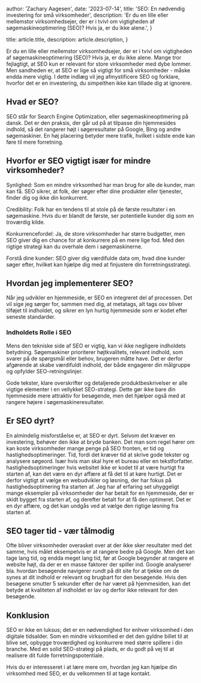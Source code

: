 
  author: 'Zachary Aagesen',
  date: '2023-07-14',
  title: 'SEO: En nødvendig investering for små virksomheder',
  description:
    'Er du en lille eller mellemstor virksomhedsejer, der er i tvivl om vigtigheden af søgemaskineoptimering (SEO)? Hvis ja, er du ikke alene.',
}

  title: article.title,
  description: article.description,
}


Er du en lille eller mellemstor virksomhedsejer, der er i tvivl om vigtigheden af søgemaskineoptimering (SEO)? Hvis ja, er du ikke alene. Mange tror fejlagtigt, at SEO kun er relevant for store virksomheder med dybe lommer. Men sandheden er, at SEO er lige så vigtigt for små virksomheder - måske endda mere vigtig. I dette indlæg vil jeg afmystificere SEO og forklare, hvorfor det er en investering, du simpelthen ikke kan tillade dig at ignorere.

## Hvad er SEO?

SEO står for Search Engine Optimization, eller søgemaskineoptimering på dansk. Det er den praksis, der går ud på at tilpasse din hjemmesides indhold, så det rangerer højt i søgeresultater på Google, Bing og andre søgemaskiner. En høj placering betyder mere trafik, hvilket i sidste ende kan føre til mere forretning.

## Hvorfor er SEO vigtigt især for mindre virksomheder?

Synlighed: Som en mindre virksomhed har man brug for alle de kunder, man kan få. SEO sikrer, at folk, der søger efter dine produkter eller tjenester, finder dig og ikke din konkurrent.

Credibility: Folk har en tendens til at stole på de første resultater i en søgemaskine. Hvis du er blandt de første, ser potentielle kunder dig som en troværdig kilde.

Konkurrencefordel: Ja, de store virksomheder har større budgetter, men SEO giver dig en chance for at konkurrere på en mere lige fod. Med den rigtige strategi kan du overhale dem i søgemaskinerne.

Forstå dine kunder: SEO giver dig værdifulde data om, hvad dine kunder søger efter, hvilket kan hjælpe dig med at finjustere din forretningsstrategi.

## Hvordan jeg implementerer SEO?

Når jeg udvikler en hjemmeside, er SEO en integreret del af processen. Det vil sige jeg sørger for, sammen med dig, at metatags, alt tags osv bliver tilføjet til indholdet, og sikrer en lyn hurtig hjemmeside som er kodet efter seneste standarder.

### Indholdets Rolle i SEO

Mens den tekniske side af SEO er vigtig, kan vi ikke negligere indholdets betydning. Søgemaskiner prioriterer højtkvalitets, relevant indhold, som svarer på de spørgsmål eller behov, brugeren måtte have. Det er derfor afgørende at skabe værdifuldt indhold, der både engagerer din målgruppe og opfylder SEO-retningslinjer.

Gode tekster, klare overskrifter og detaljerede produktbeskrivelser er alle vigtige elementer i en vellykket SEO-strategi. Dette gør ikke bare din hjemmeside mere attraktiv for besøgende, men det hjælper også med at rangere højere i søgemaskineresultater.

## Er SEO dyrt?

En almindelig misforståelse er, at SEO er dyrt. Selvom det kræver en investering, behøver den ikke at bryde banken. Det man som regel hører om kan koste virksomheder mange penge på SEO fronten, er tid og hastighedsoptimeringer. Tid, fordi det kræver tid at skrive gode tekster og analysere søgeord. Især hvis man skal hyre et bureau eller en tekstforfatter. hastighedsoptimeringer hvis websitet ikke er kodet til at være hurtigt fra starten af, kan det være en dyr affære at få det til at køre hurtigt. Det er derfor vigtigt at vælge en webudvikler og løsning, der har fokus på hastighedsoptimering fra starten af. Jeg har af erfaring set uhyggeligt mange eksempler på virksomheder der har betalt for en hjemmeside, der er skidt bygget fra starten af, og derefter betalt for at få den optimeret. Det er en dyr affære, og det kan undgås ved at vælge den rigtige løsning fra starten af.

## SEO tager tid - vær tålmodig

Ofte bliver virksomheder overasket over at der ikke sker resultater med det samme, hvis målet eksempelvis er at rangere bedre på Google. Men det kan tage lang tid, og endda meget lang tid, før at Google begynder at rangere et website højt, da der er en masse faktorer der spiller ind. Google analyserer bla. hvordan besøgende navigerer rundt på dit site for at tjekke om de synes at dit indhold er relevant og brugbart for den besøgende. Hvis den besøgene smutter 5 sekunder efter de har været på hjemmesiden, kan det betyde at kvaliteten af indholdet er lav og derfor ikke relevant for den besøgende.

## Konklusion

SEO er ikke en luksus; det er en nødvendighed for enhver virksomhed i den digitale tidsalder. Som en mindre virksomhed er det den gyldne billet til at blive set, opbygge troværdighed og konkurrere med større spillere i din branche. Med en solid SEO-strategi på plads, er du godt på vej til at realisere dit fulde forretningspotentiale.

Hvis du er interesseret i at lære mere om, hvordan jeg kan hjælpe din virksomhed med SEO, er du velkommen til at tage kontakt.
